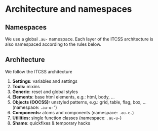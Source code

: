 
<Meta title="Outline/Architecture and namespaces" />

<style>{`
  .sbdocs-p,
  .sbdocs-ul,
  .sbdocs-li,
  .sbdocs-p code {
    font-weight: 400;
    font-size: 1.6rem;
  }

  .sbdocs-a {
    display: inline-flex;
    align-items: center;
    font-family: var(--au-font);
    transition: color var(--au-transition), text-decoration var(--au-transition);
    font-weight: var(--au-regular);
    text-decoration: underline;
    text-decoration-color: var(--au-blue-300);
    color: var(--au-blue-700);
  }

  .sbdocs-a:visited {
    color: var(--au-blue-700);
  }

  .sbdocs-a:hover,
  .sbdocs-a:focus {
    color: var(--au-blue-900);
    text-decoration-color: var(--au-blue-200);
  }

  .sbdocs-a:focus {
    outline: var(--au-outline);
    outline-offset: var(--au-outline-offset);
  }

  code {
    font-family: courier, monospace;
  }

  .os-content {
    background-color: var(--au-gray-100);
  }
`}</style>

# Architecture and namespaces

## Namespaces

We use a global ```.au-``` namespace. Each layer of the ITCSS architecture is also namespaced according to the rules below.

## Architecture
We follow the ITCSS architecture

1. **Settings:** variables and settings
2. **Tools:** mixins
3. **Generic:** reset and global styles
4. **Elements:** base html elements, e.g.: html, body, …
5. **Objects (OOCSS):** unstyled patterns, e.g.: grid, table, flag, box, … (namespace: ```.au-o-```“)
6. **Components:** atoms and components (namespace: ```.au-c-```)
7. **Utilities:** single function classes (namespace: ```.au-u-```)
8. **Shame:** quickfixes & temporary hacks
